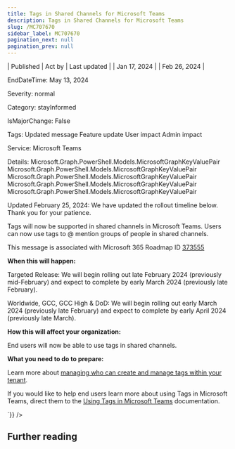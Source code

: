 ```yaml
---
title: Tags in Shared Channels for Microsoft Teams
description: Tags in Shared Channels for Microsoft Teams
slug: /MC707670
sidebar_label: MC707670
pagination_next: null
pagination_prev: null
---
```



| Published | Act by | Last updated |
| Jan 17, 2024 |  | Feb 26, 2024 |

EndDateTime: May 13, 2024

Severity: normal

Category: stayInformed

IsMajorChange: False

Tags: Updated message Feature update User impact Admin impact

Service: Microsoft Teams

Details: Microsoft.Graph.PowerShell.Models.MicrosoftGraphKeyValuePair Microsoft.Graph.PowerShell.Models.MicrosoftGraphKeyValuePair Microsoft.Graph.PowerShell.Models.MicrosoftGraphKeyValuePair Microsoft.Graph.PowerShell.Models.MicrosoftGraphKeyValuePair Microsoft.Graph.PowerShell.Models.MicrosoftGraphKeyValuePair

<div dangerouslySetInnerHTML={{__html:`
<p>Updated February 25, 2024: We have updated the rollout timeline below. Thank you for your patience.</p><p>Tags will now be supported in shared channels in Microsoft Teams. Users can now use tags to @ mention groups of people in shared channels.&nbsp;<br></p><p>This message is associated with Microsoft 365 Roadmap ID <a href="https://www.microsoft.com/microsoft-365/roadmap?filters=&amp;searchterms=373555" target="_blank">373555</a></p><p><b>When this will happen:</b><br></p><p>Targeted Release: We will begin rolling out late February 2024 (previously mid-February) and expect to complete by early March 2024 (previously late February).<br></p><p>Worldwide, GCC, GCC High &amp; DoD: We will begin rolling out early March 2024 (previously late February) and expect to complete by early April 2024 (previously late March).</p><p><b>How this will affect your organization:</b></p><p>End users will now be able to use tags in&nbsp;shared channels.&nbsp;</p><p><b>What you need to do to prepare:</b></p><p>Learn more about <a href="https://learn.microsoft.com/MicrosoftTeams/manage-tags" target="_blank">managing who can create and manage tags within your tenant</a>.&nbsp;<br></p><p>If you would like to help end users learn more about using Tags in Microsoft Teams, direct them to the <a href="https://support.microsoft.com/office/using-tags-in-microsoft-teams-667bd56f-32b8-4118-9a0b-56807c96d91e" target="_blank">Using Tags in Microsoft Teams</a> documentation.&nbsp;</p>
`}} />

## Further reading
